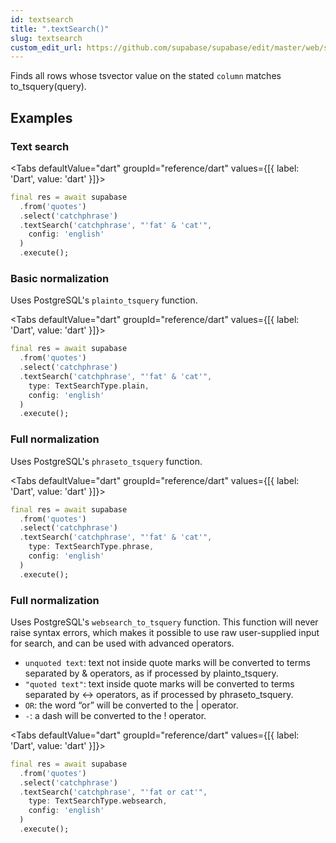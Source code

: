 ```yaml
---
id: textsearch
title: ".textSearch()"
slug: textsearch
custom_edit_url: https://github.com/supabase/supabase/edit/master/web/spec/dart.yml
---
```



Finds all rows whose tsvector value on the stated `column` matches to_tsquery(query).




















## Examples

### Text search



<Tabs
  defaultValue="dart"
  groupId="reference/dart"
  values={[{ label: 'Dart', value: 'dart' }]}>

<TabItem value="dart">

```dart
final res = await supabase
  .from('quotes')
  .select('catchphrase')
  .textSearch('catchphrase', "'fat' & 'cat'", 
    config: 'english' 
  )
  .execute();
```


</TabItem>

</Tabs>

### Basic normalization

Uses PostgreSQL's `plainto_tsquery` function.

<Tabs
  defaultValue="dart"
  groupId="reference/dart"
  values={[{ label: 'Dart', value: 'dart' }]}>

<TabItem value="dart">

```dart
final res = await supabase
  .from('quotes')
  .select('catchphrase')
  .textSearch('catchphrase', "'fat' & 'cat'",  
    type: TextSearchType.plain,
    config: 'english' 
  )
  .execute();
```


</TabItem>

</Tabs>

### Full normalization

Uses PostgreSQL's `phraseto_tsquery` function.

<Tabs
  defaultValue="dart"
  groupId="reference/dart"
  values={[{ label: 'Dart', value: 'dart' }]}>

<TabItem value="dart">

```dart
final res = await supabase
  .from('quotes')
  .select('catchphrase')
  .textSearch('catchphrase', "'fat' & 'cat'",  
    type: TextSearchType.phrase,
    config: 'english' 
  )
  .execute();
```


</TabItem>

</Tabs>

### Full normalization

Uses PostgreSQL's `websearch_to_tsquery` function. 
This function will never raise syntax errors, which makes it possible to use raw user-supplied input for search, and can be used 
with advanced operators.

- `unquoted text`: text not inside quote marks will be converted to terms separated by & operators, as if processed by plainto_tsquery.
- `"quoted text"`: text inside quote marks will be converted to terms separated by <-> operators, as if processed by phraseto_tsquery.
- `OR`: the word “or” will be converted to the | operator.
- `-`: a dash will be converted to the ! operator.


<Tabs
  defaultValue="dart"
  groupId="reference/dart"
  values={[{ label: 'Dart', value: 'dart' }]}>

<TabItem value="dart">

```dart
final res = await supabase
  .from('quotes')
  .select('catchphrase')
  .textSearch('catchphrase', "'fat or cat'",  
    type: TextSearchType.websearch,
    config: 'english'
  )
  .execute();
```


</TabItem>

</Tabs>
